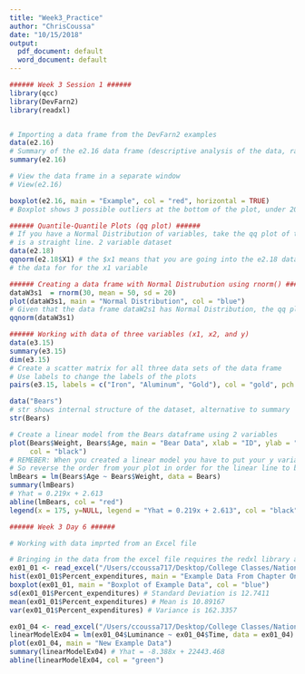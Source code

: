 ```yaml
---
title: "Week3_Practice"
author: "ChrisCoussa"
date: "10/15/2018"
output:
  pdf_document: default
  word_document: default
---
```


```r
###### Week 3 Session 1 ######
library(qcc)
library(DevFarn2)
library(readxl)


# Importing a data frame from the DevFarn2 examples
data(e2.16)
# Summary of the e2.16 data frame (descriptive analysis of the data, range is max - min)
summary(e2.16)

# View the data frame in a separate window
# View(e2.16)

boxplot(e2.16, main = "Example", col = "red", horizontal = TRUE)
# Boxplot shows 3 possible outliers at the bottom of the plot, under 20.

###### Quantile-Quantile Plots (qq plot) ######
# If you have a Normal Distribution of variables, take the qq plot of the data it
# is a straight line. 2 variable dataset
data(e2.18) 
qqnorm(e2.18$X1) # the $x1 means that you are going into the e2.18 dataset and getting
# the data for for the x1 variable

###### Creating a data frame with Normal Distrubution using rnorm() ######
dataW3s1  = rnorm(30, mean = 50, sd = 20)
plot(dataW3s1, main = "Normal Distribution", col = "blue")
# Given that the data frame dataW2s1 has Normal Distribution, the qq plot should be straight
qqnorm(dataW3s1)

###### Working with data of three variables (x1, x2, and y)
data(e3.15)
summary(e3.15)
dim(e3.15)
# Create a scatter matrix for all three data sets of the data frame
# Use labels to change the labels of the plots
pairs(e3.15, labels = c("Iron", "Aluminum", "Gold"), col = "gold", pch = 20)

data("Bears")
# str shows internal structure of the dataset, alternative to summary
str(Bears)

# Create a linear model from the Bears dataframe using 2 variables
plot(Bears$Weight, Bears$Age, main = "Bear Data", xlab = "ID", ylab = "Age",
     col = "black")
# REMEBER: When you created a linear model you have to put your y variable first!
# So reverse the order from your plot in order for the linear line to be correct.
lmBears = lm(Bears$Age ~ Bears$Weight, data = Bears)
summary(lmBears)
# Yhat = 0.219x + 2.613
abline(lmBears, col = "red")
legend(x = 175, y=NULL, legend = "Yhat = 0.219x + 2.613", col = "black", bg = "white")

###### Week 3 Day 6 ######

# Working with data imprted from an Excel file

# Bringing in the data from the excel file requires the redxl library and the file path
ex01_01 <- read_excel("/Users/ccoussa717/Desktop/College Classes/National University/CSC220_AppliedStats/R_Code/data_sets/EXCEL/Chapter01/ex01-01.xls")
hist(ex01_01$Percent_expenditures, main = "Example Data From Chapter One", breaks = 20, col = "red")
boxplot(ex01_01, main = "Boxplot of Example Data", col = "blue")
sd(ex01_01$Percent_expenditures) # Standard Deviation is 12.7411
mean(ex01_01$Percent_expenditures) # Mean is 10.89167
var(ex01_01$Percent_expenditures) # Variance is 162.3357

ex01_04 <- read_excel("/Users/ccoussa717/Desktop/College Classes/National University/CSC220_AppliedStats/R_Code/data_sets/EXCEL/Chapter01/ex01-04.xls")
linearModelEx04 = lm(ex01_04$Luminance ~ ex01_04$Time, data = ex01_04)
plot(ex01_04, main = "New Example Data")
summary(linearModelEx04) # Yhat = -8.388x + 22443.468
abline(linearModelEx04, col = "green")


```



